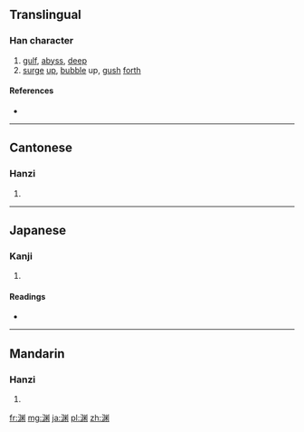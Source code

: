 {{also|淵}}
==Translingual==

===Han character===
{{Han char|rn=85|rad=水|as=08|sn=11|four=|canj=水中火中 (ELFL)|ids=⿰[[氵]]⿴⿰[[丿]][[丨]][[米]]}}

# [[gulf]], [[abyss]], [[deep]]
# [[surge]] [[up]], [[bubble]] up, [[gush]] [[forth]]

====References====
* {{Han ref|kx=0633.371|dkj=17750|dj=1039.190|hdz=31654.020|uh=6E0A|ud=28170}}

----

==Cantonese==

===Hanzi===
{{yue-hanzi|jyut=[[jyun1]]|y=yun1|tra=淵}}

# {{defn|lang=yue|sort=水08}}

----

==Japanese==

===Kanji===
{{ja-kanji|grade=|rs=水08}}

# {{defn|lang=ja|sort=水08}}

====Readings====
* {{ja-readings|on=[[えん]] (en)|kun=[[ふち]] (fuchi), [[ぶち]] (buchi)}}

----

==Mandarin==

===Hanzi===
{{cmn-hanzi|tra=淵|pin=[[yuān]] ([[yuan1]]), [[dòu]] ([[dou4]])|wg=yüan<sup>1</sup>, tou<sup>4</sup>}}

# {{defn|lang=cmn|sort=水08}}

[[fr:渊]]
[[mg:渊]]
[[ja:渊]]
[[pl:渊]]
[[zh:渊]]
